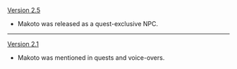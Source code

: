 {{Change History/Header}}
[[Version 2.5]]
* Makoto was released as a quest-exclusive NPC.
----
[[Version 2.1]]
* Makoto was mentioned in quests and voice-overs.